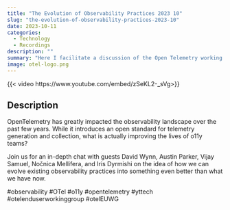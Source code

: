 ```yaml
---
title: "The Evolution of Observability Practices 2023 10"
slug: "the-evolution-of-observability-practices-2023-10"
date: 2023-10-11
categories:
  - Technology
  - Recordings
description: ""
summary: "Here I facilitate a discussion of the Open Telemetry working group to explore where o11y comes from and where it should go"
image: otel-logo.png
---
```


{{< video https://www.youtube.com/embed/zSeKL2-_sVg>}}

## Description

OpenTelemetry has greatly impacted the observability landscape over the past few years. While it introduces an open standard for telemetry generation and collection, what is actually improving the lives of o11y teams?

Join us for an in-depth chat with guests David Wynn, Austin Parker, Vijay Samuel, Nočnica Mellifera, and Iris Dyrmishi on the idea of how we can evolve existing observability practices into something even better than what we have now.

#observability #OTel #o11y #opentelemetry #yttech #otelenduserworkinggroup #otelEUWG